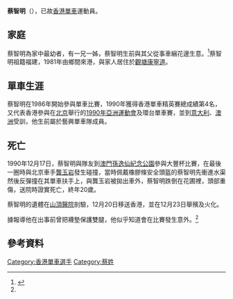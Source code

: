 {{MedalTableTop}}
{{MedalCountry|{{HKG-1959}}}}
{{MedalSport | 男子[[單車|單車]]}}
{{MedalCompetition | [[萬寶路精英賽|萬寶路精英賽]]}}
{{MedalBronze | [[1990年萬寶路精英賽|1990年萬寶路精英賽]] | [[1990年萬寶路精英賽|1990年萬寶路精英賽]]}}
{{MedalBottom}}

'''蔡智明'''（{{bd|1970年|12月1日|1990年|12月16日}}），已故[[香港|香港]][[單車|單車]]運動員。

==家庭==
蔡智明為家中最幼者，有一兄一姊，蔡智明生前與其父從事車綑花邊生意。<ref name="#1">{{Cite web |url=http://images2.wikia.nocookie.net/__cb20060627094253/bicycle/images/0/0e/Ccm4.jpg |title=東方日報1990年12月17日剪報 |accessdate=2011年10月17日 |archive-date=2016年3月4日 |archive-url=https://web.archive.org/web/20160304192749/http://images2.wikia.nocookie.net/__cb20060627094253/bicycle/images/0/0e/Ccm4.jpg |dead-url=no }}</ref>蔡智明祖籍福建，1981年由鄉間來港，與家人居住於[[觀塘|觀塘]][[康寧道|康寧道]]。

==單車生涯==
蔡智明在1986年開始參與單車比賽，1990年獲得香港單車精英賽總成績第4名，又代表香港參與在[[北京|北京]]舉行的[[1990年亞洲運動會|1990年亞洲運動會]]及環台單車賽，並到[[意大利|意大利]]、[[澳洲|澳洲]]受訓，他生前屬於藝興單車隊成員。

==死亡==
1990年12月17日，蔡智明與隊友到[[澳門|澳門]][[孫逸仙紀念公園|孫逸仙紀念公園]]參與大豐杯比賽，在最後一圈時與北京車手[[龔玉岩|龔玉岩]]發生碰撞，當時佩戴橡膠條安全頭盔的蔡智明先衝進水渠然後反彈撞在其單車扶手上，與龔玉岩被拋出車外，蔡智明跌倒在花圃裡，頭部重傷，送院時證實死亡，終年20歲。

蔡智明的遺體在[[仁伯爵綜合醫院|山頂醫院]]剖驗，12月20日移送香港，並在12月23日舉殯及火化。

據報導他在出事前曾把襪墊保護雙腿，他似乎知道會在比賽發生意外。<ref name="#1"/>

==參考資料==
{{reflist}}

[[Category:香港單車選手|Category:香港單車選手]]
[[Category:蔡姓|Category:蔡姓]]